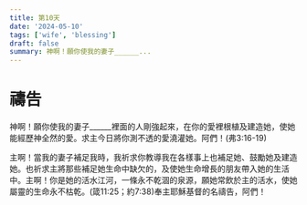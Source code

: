 ```yaml
---
title: 第10天
date: '2024-05-10'
tags: ['wife', 'blessing']
draft: false
summary: 神啊！願你使我的妻子______...
---
```


# 禱告


神啊！願你使我的妻子______裡面的人剛強起來，在你的愛裡根植及建造她，使她能經歷神全然的愛。求主今日將你測不透的愛澆灌她。阿們！(弗3:16-19)

主啊！當我的妻子補足我時，我祈求你教導我在各樣事上也補足她、鼓勵她及建造她。也祈求主將那些補足她生命中缺欠的，及使她生命增長的朋友帶入她的生活中。主啊！你是她的活水江河，一條永不乾涸的泉源，願她常飲於主的活水，使她屬靈的生命永不枯乾。(箴11:25；約7:38)奉主耶穌基督的名禱告，阿們！
